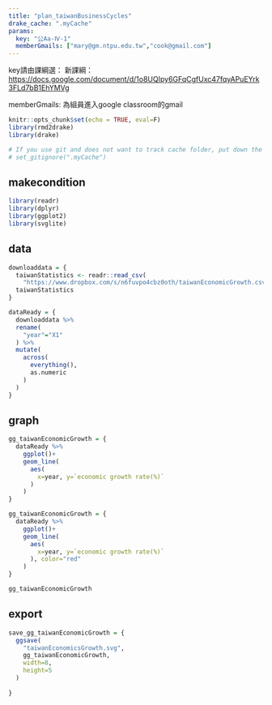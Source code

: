 ```yaml
---
title: "plan_taiwanBusinessCycles"
drake_cache: ".myCache"
params:
  key: "公Aa-Ⅳ-1"
  memberGmails: ["mary@gm.ntpu.edu.tw","cook@gmail.com"]
---
```


key請由課綱選：
新課綱：<https://docs.google.com/document/d/1o8UQIpy6GFqCgfUxc47fqyAPuEYrk3FLd7bB1EhYMVg>

memberGmails: 為組員進入google classroom的gmail

```r
knitr::opts_chunk$set(echo = TRUE, eval=F)
library(rmd2drake)
library(drake)

# If you use git and does not want to track cache folder, put down the following command:
# set_gitignore(".myCache")
```

## makecondition

```r
library(readr)
library(dplyr)
library(ggplot2)
library(svglite)
```

## data


```r
downloaddata = {
  taiwanStatistics <- readr::read_csv(
    "https://www.dropbox.com/s/n6fuvpo4cbz0oth/taiwanEconomicGrowth.csv?dl=1")
  taiwanStatistics
}
```

```r
dataReady = {
  downloaddata %>%
  rename(
    "year"="X1"
  ) %>%
  mutate(
    across(
      everything(),
      as.numeric
    )
  )
}

```


## graph

```r
gg_taiwanEconomicGrowth = {
  dataReady %>%
    ggplot()+
    geom_line(
      aes(
        x=year, y=`economic growth rate(%)`
      )
    )
}
```

```r
gg_taiwanEconomicGrowth = {
  dataReady %>%
    ggplot()+
    geom_line(
      aes(
        x=year, y=`economic growth rate(%)`
      ), color="red"
    )
}
```

```r
gg_taiwanEconomicGrowth
```

## export

```r
save_gg_taiwanEconomicGrowth = {
  ggsave(
    "taiwanEconomicsGrowth.svg",
    gg_taiwanEconomicGrowth,
    width=8,
    height=5
  )
  
}
```



